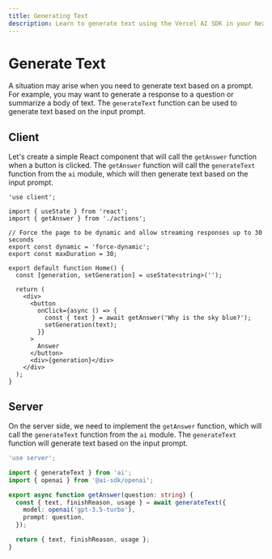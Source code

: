 ```yaml
---
title: Generating Text
description: Learn to generate text using the Vercel AI SDK in your Next.js application
---
```


# Generate Text

A situation may arise when you need to generate text based on a prompt. For example, you may want to generate a response to a question or summarize a body of text. The `generateText` function can be used to generate text based on the input prompt.

<Browser>
  <TextGeneration />
</Browser>

## Client

Let's create a simple React component that will call the `getAnswer` function when a button is clicked. The `getAnswer` function will call the `generateText` function from the `ai` module, which will then generate text based on the input prompt.

```tsx filename="app/page.tsx"
'use client';

import { useState } from 'react';
import { getAnswer } from './actions';

// Force the page to be dynamic and allow streaming responses up to 30 seconds
export const dynamic = 'force-dynamic';
export const maxDuration = 30;

export default function Home() {
  const [generation, setGeneration] = useState<string>('');

  return (
    <div>
      <button
        onClick={async () => {
          const { text } = await getAnswer('Why is the sky blue?');
          setGeneration(text);
        }}
      >
        Answer
      </button>
      <div>{generation}</div>
    </div>
  );
}
```

## Server

On the server side, we need to implement the `getAnswer` function, which will call the `generateText` function from the `ai` module. The `generateText` function will generate text based on the input prompt.

```typescript filename='app/actions.ts'
'use server';

import { generateText } from 'ai';
import { openai } from '@ai-sdk/openai';

export async function getAnswer(question: string) {
  const { text, finishReason, usage } = await generateText({
    model: openai('gpt-3.5-turbo'),
    prompt: question,
  });

  return { text, finishReason, usage };
}
```
